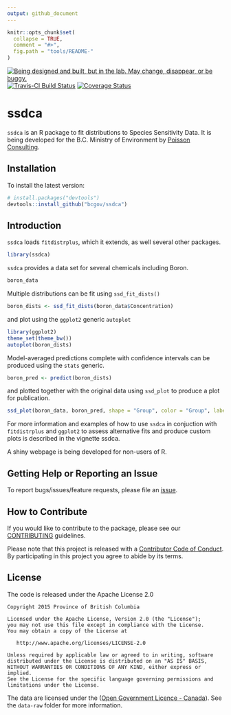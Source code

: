 ```yaml
---
output: github_document
---
```


<!-- README.md is generated from README.Rmd. Please edit that file -->

```r
knitr::opts_chunk$set(
  collapse = TRUE,
  comment = "#>",
  fig.path = "tools/README-"
)
```

<div id="devex-badge"><a rel="Exploration" href="https://github.com/BCDevExchange/docs/blob/master/discussion/projectstates.md"><img alt="Being designed and built, but in the lab. May change, disappear, or be buggy." style="border-width:0" src="https://assets.bcdevexchange.org/images/badges/exploration.svg" title="Being designed and built, but in the lab. May change, disappear, or be buggy." />
[![Travis-CI Build Status](https://travis-ci.org/bcgov/ssdca.svg?branch=master)](https://travis-ci.org/bcgov/ssdca)
[![Coverage Status](https://img.shields.io/codecov/c/github/bcgov/ssdca/master.svg)](https://codecov.io/github/bcgov/ssdca?branch=master)

# ssdca

`ssdca` is an R package to fit distributions to Species Sensitivity Data.
It is being developed for the B.C. Ministry of Environment by [Poisson Consulting](https://github.com/poissonconsulting).

## Installation

To install the latest version:

```r
# install.packages("devtools")
devtools::install_github("bcgov/ssdca")
```

## Introduction

`ssdca` loads `fitdistrplus`, which it extends, as well several other packages.
```r
library(ssdca)
```

`ssdca` provides a data set for several chemicals including Boron.
```r
boron_data
```

Multiple distributions can be fit using `ssd_fit_dists()`
```r
boron_dists <- ssd_fit_dists(boron_data$Concentration)
```

and plot using the `ggplot2` generic `autoplot`
```r
library(ggplot2)
theme_set(theme_bw())
autoplot(boron_dists)
```

Model-averaged predictions complete with confidence intervals can be produced using the `stats` generic.
```r
boron_pred <- predict(boron_dists)
```

and plotted together with the original data using `ssd_plot` to produce a plot for publication.
```r
ssd_plot(boron_data, boron_pred, shape = "Group", color = "Group", label = "Species")
```

For more information and examples of how to use `ssdca` in conjuction with `fitdistrplus` and `ggplot2` to 
assess alternative fits and produce custom plots is described in the vignette ssdca.

A shiny webpage is being developed for non-users of R.

## Getting Help or Reporting an Issue

To report bugs/issues/feature requests, please file an [issue](https://github.com/bcgov/ssdca/issues/).

## How to Contribute

If you would like to contribute to the package, please see our 
[CONTRIBUTING](CONTRIBUTING.md) guidelines.

Please note that this project is released with a [Contributor Code of Conduct](CODE_OF_CONDUCT.md). 
By participating in this project you agree to abide by its terms.

## License

The code is released under the Apache License 2.0

    Copyright 2015 Province of British Columbia

    Licensed under the Apache License, Version 2.0 (the "License");
    you may not use this file except in compliance with the License.
    You may obtain a copy of the License at 

       http://www.apache.org/licenses/LICENSE-2.0

    Unless required by applicable law or agreed to in writing, software
    distributed under the License is distributed on an "AS IS" BASIS,
    WITHOUT WARRANTIES OR CONDITIONS OF ANY KIND, either express or implied.
    See the License for the specific language governing permissions and
    limitations under the License.
    
The data are licensed under the ([Open Government Licence - Canada](http://open.canada.ca/en/open-government-licence-canada)).
See the `data-raw` folder for more information.

